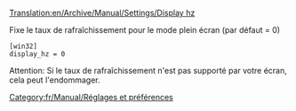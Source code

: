 [[Translation:en/Archive/Manual/Settings/Display hz]]


Fixe le taux de rafraîchissement pour le mode plein écran (par défaut = 0)

 [win32]
 display_hz = 0

Attention: Si le taux de rafraîchissement n'est pas supporté par votre écran, cela peut l'endommager.


[[Category:fr/Manual/Réglages et préférences]]